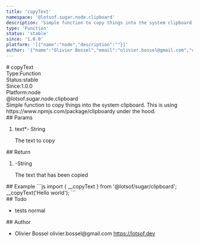 ```yaml
---
title: 'copyText'
namespace: '@lotsof.sugar.node.clipboard'
description: 'Simple function to copy things into the system clipboard. This is using https://www.npmjs.com/package/clipboardy under the hood.'
type: 'Function'
status: 'stable'
since: '1.0.0'
platform: '[{"name":"node","description":""}]'
author: '{"name":"Olivier Bossel","email":"olivier.bossel@gmail.com","url":"https://lotsof.dev"}'
---
```

<div class="docmap-mdx">
# copyText
<div class="_metas">
<div class="_type"><span class="_type-label">Type:</span><span class="_type-value">Function</span></div>
<div class="_status"><span class="_status-label">Status:</span><span class="_status-value -stable">stable</span></div>
<div class="_since"><span class="_since-label">Since:</span><span class="_since-value">1.0.0</span></div>
<div class="_platform"><span class="_platform-label">Platform:</span><span class="_platform-value -node">node</span></div>
</div>
<div class="_namespace">@lotsof.sugar.node.clipboard</div>
<div class="_description typo-lead typo-format">
Simple function to copy things into the system clipboard.
This is using https://www.npmjs.com/package/clipboardy under the hood.
</div>
<div class="_params">
## Params
<ol class="_list">
<li class="_item">
<span class="_name">text<span class="_required">*</span></span><span class="_default">-</span> <span class="_type">String</span>
<p class="_description">The text to copy</p>
</li>
</ol>
</div>
<div class="_return">
## Return
<ol class="_list">
<li class="_item">
<span class="_default">-</span><span class="_type">String</span>
<p class="_description">The text that has been copied</p>
</li>
</ol>
</div>
<div class="_examples">
## Example
```js
import { __copyText } from '@lotsof/sugar/clipboard';
__copyText('Hello world');
```
</div>
<div class="_todo">
## Todo
<ul class="_list">
<li class="_item">
<span class="_description">tests</span>
<span class="_priority -normal">normal</span>
</li>
</ul>
</div>
<div class="_author">
## Author
<ul class="_list">
<li class="_item">
<span class="_name">Olivier Bossel</span>
<span class="_email">olivier.bossel@gmail.com</span>
<a href="https://lotsof.dev" target="_blank" class="_url">https://lotsof.dev</a>
</li>
</ul>
</div>
</div>